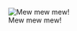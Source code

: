 <p style="text-align: center;">
[[File:F45b69c1dbaa5d9f95a63b246b0b0a88.jpg|frame|left|Mew mew mew!]]</p>